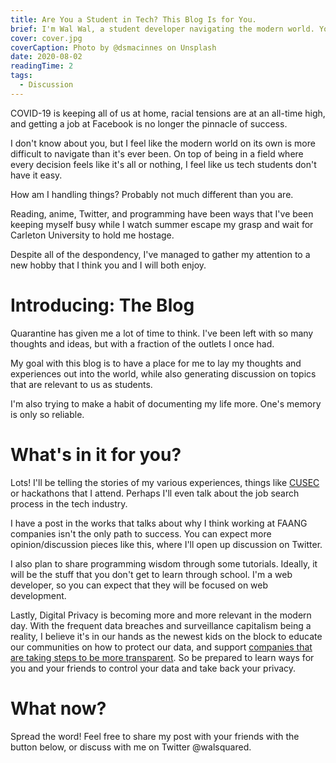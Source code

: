 ```yaml
---
title: Are You a Student in Tech? This Blog Is for You.
brief: I'm Wal Wal, a student developer navigating the modern world. You're also someone in tech or design - looks like we have something in common.
cover: cover.jpg
coverCaption: Photo by @dsmacinnes on Unsplash
date: 2020-08-02
readingTime: 2
tags:
  - Discussion
---
```


COVID-19 is keeping all of us at home, racial tensions are at an all-time high, and getting a job at Facebook is no longer the pinnacle of success.

I don't know about you, but I feel like the modern world on its own is more difficult to navigate than it's ever been. On top of being in a field where every decision feels like it's all or nothing, I feel like us tech students don't have it easy.

How am I handling things? Probably not much different than you are.

Reading, anime, Twitter, and programming have been ways that I've been keeping myself busy while I watch summer escape my grasp and wait for Carleton University to hold me hostage.

Despite all of the despondency, I've managed to gather my attention to a new hobby that I think you and I will both enjoy.

# Introducing: The Blog

Quarantine has given me a lot of time to think. I've been left with so many thoughts and ideas, but with a fraction of the outlets I once had.

My goal with this blog is to have a place for me to lay my thoughts and experiences out into the world, while also generating discussion on topics that are relevant to us as students.

I'm also trying to make a habit of documenting my life more. One's memory is only so reliable.

# What's in it for you?

Lots! I'll be telling the stories of my various experiences, things like [CUSEC](http://2020.cusec.net/#/) or hackathons that I attend. Perhaps I'll even talk about the job search process in the tech industry.

I have a post in the works that talks about why I think working at FAANG companies isn't the only path to success. You can expect more opinion/discussion pieces like this, where I'll open up discussion on Twitter.

I also plan to share programming wisdom through some tutorials. Ideally, it will be the stuff that you don't get to learn through school. I'm a web developer, so you can expect that they will be focused on web development.

Lastly, Digital Privacy is becoming more and more relevant in the modern day. With the frequent data breaches and surveillance capitalism being a reality, I believe it's in our hands as the newest kids on the block to educate our communities on how to protect our data, and support [companies that are taking steps to be more transparent](https://www.theverge.com/2020/7/29/21346390/tiktok-algorithm-moderation-policy-transparency-china). So be prepared to learn ways for you and your friends to control your data and take back your privacy.

# What now?

Spread the word! Feel free to share my post with your friends with the button below, or discuss with me on Twitter @walsquared.
